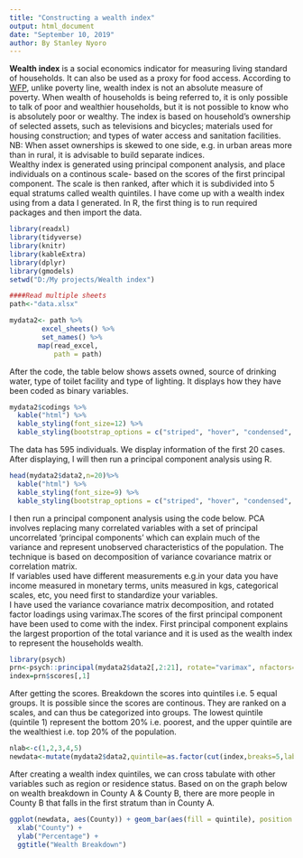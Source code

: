 ---
title: "Constructing a wealth index"
output: html_document
date: "September 10, 2019"
author: By Stanley Nyoro
---
**Wealth index** is a social economics indicator for measuring living standard of households. It can also be used as a proxy for food access. According to  [WFP](https://docs.wfp.org/api/documents/WFP-0000022418/download/), unlike poverty line, wealth index is not an absolute measure of poverty. When wealth of households is being referred to, it is only possible to talk of poor and wealthier households, but it is not possible to know who is absolutely poor or wealthy. The index is based on household’s ownership of selected assets, such as televisions and bicycles; materials used for housing construction; and types of water access and sanitation facilities. NB: When asset ownerships is skewed to one side, e.g. in urban areas more than in rural, it is advisable to build separate indices.   
Wealthy index is generated using principal component analysis, and place individuals on a continous scale- based on the scores of the first principal component. The scale is then ranked, after which it is subdivided into 5 equal stratums called wealth quintiles.
I have come up with a wealth index using from a data I generated. In R, the first thing is to run required packages and then import the data. 
```{r message=F}
library(readxl)
library(tidyverse)
library(knitr)
library(kableExtra)
library(dplyr)
library(gmodels)
setwd("D:/My projects/Wealth index")

####Read multiple sheets
path<-"data.xlsx"

mydata2<- path %>%
        excel_sheets() %>%
        set_names() %>%
       map(read_excel,
           path = path)
```
After the code, the table below shows assets owned, source of drinking water, type of toilet facility and type of lighting. It displays how they have been coded as binary variables.
```{r}
mydata2$codings %>%
  kable("html") %>%
  kable_styling(font_size=12) %>%
  kable_styling(bootstrap_options = c("striped", "hover", "condensed", "responsive"))
```
The data has 595 individuals. We display information of the first 20 cases. After displaying, I will then run a principal component analysis using R.
```{r}
head(mydata2$data2,n=20)%>%
  kable("html") %>%
  kable_styling(font_size=9) %>%
  kable_styling(bootstrap_options = c("striped", "hover", "condensed", "responsive"))
```
I then run a principal component analysis using the code below. PCA involves replacing many correlated variables with a set of principal uncorrelated ‘principal components’ which can explain much of the variance and represent unobserved characteristics of the population. The technique is based on decomposition of variance covariance matrix or correlation matrix.  
If variables used have different measurements e.g.in your data you have income measured in monetary terms, units measured in kgs, categorical scales, etc, you need first to standardize your variables.  
I have used the variance covariance matrix decomposition, and rotated factor loadings using varimax.The scores of the first principal component have been used to come with the index.
First principal component explains the largest proportion of the total variance and it is used as the wealth index to represent the households wealth. 
```{r message=F}
library(psych)
prn<-psych::principal(mydata2$data2[,2:21], rotate="varimax", nfactors=3,covar=T, scores=TRUE)
index=prn$scores[,1]
```
After getting the scores. Breakdown the scores into quintiles i.e. 5 equal groups. It is possible since the scores are continous. They are ranked on a scales, and can thus be categorized into groups. The lowest quintile (quintile 1) represent the bottom 20% i.e. poorest, and the upper quintile are the wealthiest i.e. top 20% of the population.
```{r}
nlab<-c(1,2,3,4,5)
newdata<-mutate(mydata2$data2,quintile=as.factor(cut(index,breaks=5,labels=nlab)))
```
After creating a wealth index quintiles, we can cross tabulate with other variables such as region or residence status. Based on on the graph below on wealth breakdown in County A & County B, there are more people in County B that falls in the first stratum than in County A.
```{r}
ggplot(newdata, aes(County)) + geom_bar(aes(fill = quintile), position = "fill",width = 0.4) +
  xlab("County") +
  ylab("Percentage") +
  ggtitle("Wealth Breakdown")
  

```